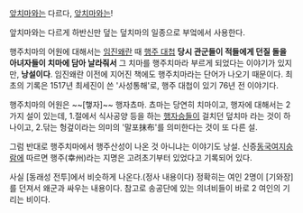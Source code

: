 [[앞치마]]와는 다르다, [[앞치마]]와는!

앞치마와는 다르게 하반신만 덮는 덮치마의 일종으로 부엌에서 사용한다.

행주치마의 어원에 대해서는 [[임진왜란]] 때 [[행주 대첩]] '''당시 관군들이 적들에게 던질 돌을 아녀자들이 치마에 담아 날라줘서''' 그 치마를 행주치마라 부르게 되었다는 이야기가 있지만, '''낭설이다'''. 임진왜란 이전에 지어진 책에도 행주치마라는 단어가 나오기 때문이다. 최초의 기록은 1517년 최세진이 쓴 '사성통해'로, 행주 대첩이 있기 76년 전 이야기다. 

행주치마의 어원은 ~~[햏자]~~ 행자쵸마. 쵸마는 당연히 치마이고, 행자에 대해서는 2가지 설이 있는데, 1.절에서 식사공양 등을 하는 [[행자]]승들이 걸치던 덮치마 라는 것이 하나이고, 2.닦는 헝겊이라는 의미의 '말포抹布'를 의미한다는 것이 또 다른 설. 

그럼 반대로 행주치마에서 행주산성이 나온 것 아니냐는 이야기도 낭설. 신증[[동국여지승람]]에 따르면 행주(幸州)라는 지명은 고려초기부터 있었다고 기록되어 있다.  

사실 [동래성 전투]에서 비슷하게 나온다.(정사 내용이다) 정확히는 여인 2명이 [기와장]를 던져서 왜군과 싸우는 내용이다. 참고로 송공단에 있는 의녀비들이 바로 2 여인의 기리는 비이다.
